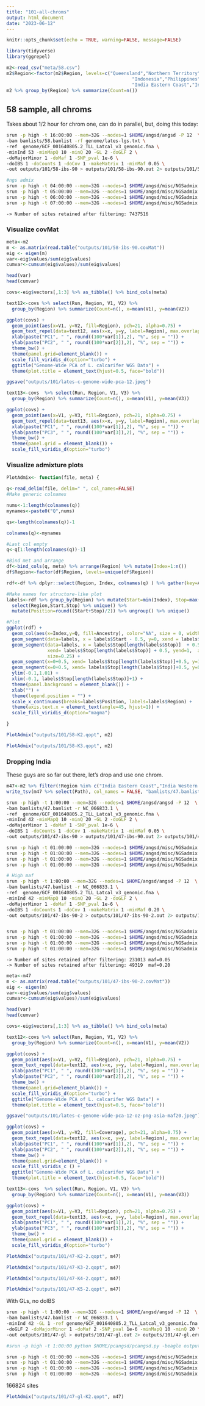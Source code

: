 ```yaml
---
title: "101-all-chroms"
output: html_document
date: "2023-06-12"
---
```


```r
knitr::opts_chunk$set(echo = TRUE, warning=FALSE, message=FALSE)
```

```r
library(tidyverse)
library(ggrepel)
``` 

```r
m2<-read_csv("meta/58.csv")
m2$Region<-factor(m2$Region, levels=c("Queensland","Northern Territory","Papua New Guinea",
                                              "Indonesia","Philippines","Vietnam","Cambodia","Thailand",
                                              "India Eastern Coast","India Western Coast"))
m2 %>% group_by(Region) %>% summarize(Count=n())
```

## 58 sample, all chroms

Takes about 1/2 hour for chrom one, can do in parallel, but, doing this today:     

```sh
srun -p high -t 16:00:00 --mem=32G --nodes=1 $HOME/angsd/angsd -P 12  \
-bam bamlists/58.bamlist -rf genome/lates-lgs.txt \
-ref  genome/GCF_001640805.2_TLL_Latcal_v3_genomic.fna \
-minInd 53 -minMapQ 10 -minQ 20 -GL 2 -doGLF 2 \
-doMajorMinor 1 -doMaf 1 -SNP_pval 1e-6 \
-doIBS 1 -doCounts 1 -doCov 1 -makeMatrix 1 -minMaf 0.05 \
-out outputs/101/58-ibs-90 > outputs/101/58-ibs-90.out 2> outputs/101/58-ibs-90.err &

#ngs admix    
srun -p high -t 04:00:00 --mem=32G --nodes=1 $HOME/angsd/misc/NGSadmix -P 12 -likes outputs/101/58-ibs-90.beagle.gz -K 2 -o outputs/101/58-K2 &
srun -p high -t 05:00:00 --mem=32G --nodes=1 $HOME/angsd/misc/NGSadmix -P 12 -likes outputs/101/58-ibs-90.beagle.gz -K 3 -o outputs/101/58-K3 &
srun -p high -t 06:00:00 --mem=32G --nodes=1 $HOME/angsd/misc/NGSadmix -P 12 -likes outputs/101/58-ibs-90.beagle.gz -K 4 -o outputs/101/58-K4 &
srun -p high -t 07:00:00 --mem=32G --nodes=1 $HOME/angsd/misc/NGSadmix -P 12 -likes outputs/101/58-ibs-90.beagle.gz -K 5 -o outputs/101/58-K5 &

```

	-> Number of sites retained after filtering: 7437516     

     
### Visualize covMat     


```r
meta<-m2
m <- as.matrix(read.table("outputs/101/58-ibs-90.covMat"))
eig <- eigen(m)
var<-eig$values/sum(eig$values)
cumvar<-cumsum(eig$values)/sum(eig$values)

head(var)
head(cumvar)
```


```r
covs<-eig$vectors[,1:3] %>% as_tibble() %>% bind_cols(meta)

text12<-covs %>% select(Run, Region, V1, V2) %>%
  group_by(Region) %>% summarize(Count=n(), x=mean(V1), y=mean(V2))

ggplot(covs) +
  geom_point(aes(x=V1, y=V2, fill=Region), pch=21, alpha=0.75) +
  geom_text_repel(data=text12, aes(x=x, y=y, label=Region), max.overlaps = Inf) +
  xlab(paste("PC1", " ", round((100*var[1]),2), "%", sep = "")) +
  ylab(paste("PC2", " ", round((100*var[2]),2), "%", sep = "")) +
  theme_bw() +
  theme(panel.grid=element_blank()) +
  scale_fill_viridis_d(option="turbo") +
  ggtitle("Genome-Wide PCA of L. calcarifer WGS Data") +
  theme(plot.title = element_text(hjust=0.5, face="bold"))

ggsave("outputs/101/lates-c-genome-wide-pca-12.jpeg")
```

```r
text13<-covs  %>% select(Run, Region, V1, V3) %>%
  group_by(Region) %>% summarize(Count=n(), x=mean(V1), y=mean(V3))

ggplot(covs) +
  geom_point(aes(x=V1, y=V3, fill=Region), pch=21, alpha=0.75) +
  geom_text_repel(data=text13, aes(x=x, y=y, label=Region), max.overlaps = Inf) +
  xlab(paste("PC1", " ", round((100*var[1]),2), "%", sep = "")) +
  ylab(paste("PC3", " ", round((100*var[3]),2), "%", sep = "")) +
  theme_bw() +
  theme(panel.grid = element_blank()) +
  scale_fill_viridis_d(option="turbo")
```

### Visualize admixture plots

```r
PlotAdmix<- function(file, meta) {

q<-read_delim(file, delim=" ", col_names=FALSE)
#Make generic colnames

nums<-1:length(colnames(q))
mynames<-paste0("Q",nums)

qs<-length(colnames(q))-1

colnames(q)<-mynames

#Last col empty
q<-q[1:length(colnames(q))-1]

#Bind met and arrange 
df<-bind_cols(q, meta) %>% arrange(Region) %>% mutate(Index=1:n())
df$Region<-factor(df$Region, levels=unique(df$Region))

rdf<-df %>% dplyr::select(Region, Index, colnames(q) ) %>% gather(key=Ancestry, value=Q, 3:(3+length(colnames(q))-1))

#Make names for structure-like plot
labels<-rdf %>% group_by(Region) %>% mutate(Start=min(Index), Stop=max(Index)) %>% 
  select(Region,Start,Stop) %>% unique() %>% 
  mutate(Position=round((Start+Stop)/2)) %>% ungroup() %>% unique()

#Plot
ggplot(rdf) + 
  geom_col(aes(x=Index,y=Q, fill=Ancestry), color="NA", size = 0, width = 1) +
  geom_segment(data=labels, x = labels$Start - 0.5, y=0, xend = labels$Start-0.5, yend=1, alpha=0.9, size=0.25) +
  geom_segment(data=labels, x = labels$Stop[length(labels$Stop)]  + 0.5, y=0, 
               xend= labels$Stop[length(labels$Stop)] + 0.5, yend=1,  alpha=0.9,
               size=0.25) +
  geom_segment(x=0+0.5, xend= labels$Stop[length(labels$Stop)]+0.5, y=1, yend=1, alpha=0.9, size=0.25) +
  geom_segment(x=0+0.5, xend= labels$Stop[length(labels$Stop)]+0.5, y=0, yend=0, alpha=0.9, size=0.25) +
  ylim(-0.1,1.01) +
  xlim(-0.1, labels$Stop[length(labels$Stop)]+1) +
  theme(panel.background = element_blank()) +
  xlab("") +
  theme(legend.position = "") +
  scale_x_continuous(breaks=labels$Position, labels=labels$Region) +
  theme(axis.text.x = element_text(angle=45, hjust=1)) +
  scale_fill_viridis_d(option="magma")

}
```

```r
PlotAdmix("outputs/101/58-K2.qopt", m2)
```

```r
PlotAdmix("outputs/101/58-K3.qopt", m2)
```

### Dropping India

These guys are so far out there, let's drop and use one chrom.    

```r
m47<-m2 %>% filter(!Region %in% c("India Eastern Coast","India Western Coast"))
write_tsv(m47 %>% select(Path), col_names = FALSE, "bamlists/47.bamlist")
```

```sh
srun -p high -t 1:00:00 --mem=32G --nodes=1 $HOME/angsd/angsd -P 12  \
-bam bamlists/47.bamlist -r NC_066833.1 \
-ref  genome/GCF_001640805.2_TLL_Latcal_v3_genomic.fna \
-minInd 42 -minMapQ 10 -minQ 20 -GL 2 -doGLF 2 \
-doMajorMinor 1 -doMaf 1 -SNP_pval 1e-6 \
-doIBS 1 -doCounts 1 -doCov 1 -makeMatrix 1 -minMaf 0.05 \
-out outputs/101/47-ibs-90 > outputs/101/47-ibs-90.out 2> outputs/101/47-ibs-90.err &

srun -p high -t 01:00:00 --mem=32G --nodes=1 $HOME/angsd/misc/NGSadmix -P 12 -likes outputs/101/47-ibs-90.beagle.gz -K 2 -o outputs/101/47-K2 &
srun -p high -t 01:00:00 --mem=32G --nodes=1 $HOME/angsd/misc/NGSadmix -P 12 -likes outputs/101/47-ibs-90.beagle.gz -K 3 -o outputs/101/47-K3 &
srun -p high -t 01:00:00 --mem=32G --nodes=1 $HOME/angsd/misc/NGSadmix -P 12 -likes outputs/101/47-ibs-90.beagle.gz -K 4 -o outputs/101/47-K4 &
srun -p high -t 01:00:00 --mem=32G --nodes=1 $HOME/angsd/misc/NGSadmix -P 12 -likes outputs/101/47-ibs-90.beagle.gz -K 5 -o outputs/101/47-K5 &

# High maf
srun -p high -t 1:00:00 --mem=32G --nodes=1 $HOME/angsd/angsd -P 12  \
-bam bamlists/47.bamlist -r NC_066833.1 \
-ref  genome/GCF_001640805.2_TLL_Latcal_v3_genomic.fna \
-minInd 42 -minMapQ 10 -minQ 20 -GL 2 -doGLF 2 \
-doMajorMinor 1 -doMaf 1 -SNP_pval 1e-6 \
-doIBS 1 -doCounts 1 -doCov 1 -makeMatrix 1 -minMaf 0.20 \
-out outputs/101/47-ibs-90-2 > outputs/101/47-ibs-90-2.out 2> outputs/101/47-ibs-90-2.err &


srun -p high -t 01:00:00 --mem=32G --nodes=1 $HOME/angsd/misc/NGSadmix -P 12 -likes outputs/101/47-ibs-90-2.beagle.gz -K 2 -o outputs/101/47-K2-2 &
srun -p high -t 01:00:00 --mem=32G --nodes=1 $HOME/angsd/misc/NGSadmix -P 12 -likes outputs/101/47-ibs-90-2.beagle.gz -K 3 -o outputs/101/47-K3-2 &
srun -p high -t 01:00:00 --mem=32G --nodes=1 $HOME/angsd/misc/NGSadmix -P 12 -likes outputs/101/47-ibs-90-2.beagle.gz -K 4 -o outputs/101/47-K4-2 &
srun -p high -t 01:00:00 --mem=32G --nodes=1 $HOME/angsd/misc/NGSadmix -P 12 -likes outputs/101/47-ibs-90-2.beagle.gz -K 5 -o outputs/101/47-K5-2 &

```

	-> Number of sites retained after filtering: 231013 maf=0.05     
	-> Number of sites retained after filtering: 49319  maf=0.20     

```r
meta<-m47
m <- as.matrix(read.table("outputs/101/47-ibs-90-2.covMat"))
eig <- eigen(m)
var<-eig$values/sum(eig$values)
cumvar<-cumsum(eig$values)/sum(eig$values)

head(var)
head(cumvar)
```


```r
covs<-eig$vectors[,1:3] %>% as_tibble() %>% bind_cols(meta)

text12<-covs %>% select(Run, Region, V1, V2) %>%
  group_by(Region) %>% summarize(Count=n(), x=mean(V1), y=mean(V2))

ggplot(covs) +
  geom_point(aes(x=V1, y=V2, fill=Region), pch=21, alpha=0.75) +
  geom_text_repel(data=text12, aes(x=x, y=y, label=Region), max.overlaps = Inf) +
  xlab(paste("PC1", " ", round((100*var[1]),2), "%", sep = "")) +
  ylab(paste("PC2", " ", round((100*var[2]),2), "%", sep = "")) +
  theme_bw() +
  theme(panel.grid=element_blank()) +
  scale_fill_viridis_d(option="turbo") +
  ggtitle("Genome-Wide PCA of L. calcarifer WGS Data") +
  theme(plot.title = element_text(hjust=0.5, face="bold"))

ggsave("outputs/101/lates-c-genome-wide-pca-12-oz-png-asia-maf20.jpeg")
```
```r
ggplot(covs) +
  geom_point(aes(x=V1, y=V2, fill=Coverage), pch=21, alpha=0.75) +
  geom_text_repel(data=text12, aes(x=x, y=y, label=Region), max.overlaps = Inf) +
  xlab(paste("PC1", " ", round((100*var[1]),2), "%", sep = "")) +
  ylab(paste("PC2", " ", round((100*var[2]),2), "%", sep = "")) +
  theme_bw() +
  theme(panel.grid=element_blank()) +
  scale_fill_viridis_c () +
  ggtitle("Genome-Wide PCA of L. calcarifer WGS Data") +
  theme(plot.title = element_text(hjust=0.5, face="bold"))
```

```r
text13<-covs  %>% select(Run, Region, V1, V3) %>%
  group_by(Region) %>% summarize(Count=n(), x=mean(V1), y=mean(V3))

ggplot(covs) +
  geom_point(aes(x=V1, y=V3, fill=Region), pch=21, alpha=0.75) +
  geom_text_repel(data=text13, aes(x=x, y=y, label=Region), max.overlaps = Inf) +
  xlab(paste("PC1", " ", round((100*var[1]),2), "%", sep = "")) +
  ylab(paste("PC3", " ", round((100*var[3]),2), "%", sep = "")) +
  theme_bw() +
  theme(panel.grid = element_blank()) +
  scale_fill_viridis_d(option="turbo")
```



```r
PlotAdmix("outputs/101/47-K2-2.qopt", m47)
```


```r
PlotAdmix("outputs/101/47-K3-2.qopt", m47)
```

```r
PlotAdmix("outputs/101/47-K4-2.qopt", m47)
```

```r
PlotAdmix("outputs/101/47-K5-2.qopt", m47)
```
With GLs, no doIBS

```sh
srun -p high -t 1:00:00 --mem=32G --nodes=1 $HOME/angsd/angsd -P 12  \
-bam bamlists/47.bamlist -r NC_066833.1 \
-minInd 42 -GL 1 -ref genome/GCF_001640805.2_TLL_Latcal_v3_genomic.fna -minMaf 0.05 \
-doGLF 2 -doMajorMinor 1 -doMaf 2 -SNP_pval 1e-6 -minMapQ 10 -minQ 20 \
-out outputs/101/47-gl > outputs/101/47-gl.out 2> outputs/101/47-gl.err &

#srun -p high -t 1:00:00 python $HOME/pcangsd/pcangsd.py -beagle outputs/100/47-gl.beagle.gz -o outputs/100/47-gl -pca -threads 10

srun -p high -t 01:00:00 --mem=32G --nodes=1 $HOME/angsd/misc/NGSadmix -P 12 -likes outputs/101/47-gl.beagle.gz -K 2 -o outputs/101/47-gl-K2 &
srun -p high -t 01:00:00 --mem=32G --nodes=1 $HOME/angsd/misc/NGSadmix -P 12 -likes outputs/101/47-gl.beagle.gz -K 3 -o outputs/101/47-gl-K3 &
srun -p high -t 01:00:00 --mem=32G --nodes=1 $HOME/angsd/misc/NGSadmix -P 12 -likes outputs/101/47-gl.beagle.gz -K 4 -o outputs/101/47-gl-K4 &
srun -p high -t 01:00:00 --mem=32G --nodes=1 $HOME/angsd/misc/NGSadmix -P 12 -likes outputs/101/47-gl.beagle.gz -K 5 -o outputs/101/47-gl-K5 &


```
 166824 sites    

```r
PlotAdmix("outputs/101/47-gl-K2.qopt", m47)
```

